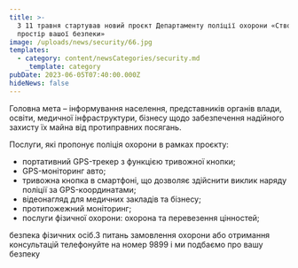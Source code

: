 ```yaml
---
title: >-
  З 11 травня стартував новий проєкт Департаменту поліції охорони «Створюємо
  простір вашої безпеки»
image: /uploads/news/security/66.jpg
templates:
  - category: content/newsCategories/security.md
    _template: category
pubDate: 2023-06-05T07:40:00.000Z
hideNews: false
---
```


Головна мета – інформування населення, представників органів влади, освіти, медичної інфраструктури, бізнесу щодо забезпечення надійного захисту їх майна від протиправних посягань.

Послуги, які пропонує поліція охорони в рамках проєкту:

* портативний GPS-трекер з функцією тривожної кнопки;
* GPS-моніторинг авто;
* тривожна кнопка в смартфоні, що дозволяє здійснити виклик наряду поліції за GPS-координатами;
* відеонагляд для медичних закладів та бізнесу;
* протипожежний моніторинг;
* послуги фізичної охорони: охорона та перевезення цінностей;

безпека фізичних осіб.З питань замовлення охорони або отримання консультацій телефонуйте на номер 9899 і ми подбаємо про вашу безпеку






